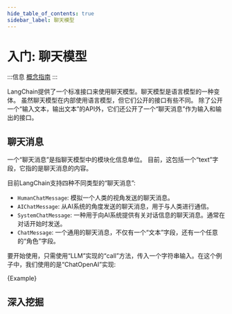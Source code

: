 ```yaml
---
hide_table_of_contents: true
sidebar_label: 聊天模型
---
```






# 入门: 聊天模型

:::信息
[概念指南](https://docs.langchain.com/docs/components/models/chat-model)
:::

LangChain提供了一个标准接口来使用聊天模型。聊天模型是语言模型的一种变体。
虽然聊天模型在内部使用语言模型，但它们公开的接口有些不同。
除了公开一个“输入文本，输出文本”的API外，它们还公开了一个“聊天消息”作为输入和输出的接口。

## 聊天消息

一个“聊天消息”是指聊天模型中的模块化信息单位。
目前，这包括一个“text”字段，它指的是聊天消息的内容。

目前LangChain支持四种不同类型的“聊天消息”:

- `HumanChatMessage`: 模拟一个人类的视角发送的聊天消息。
- `AIChatMessage`: 从AI系统的角度发送的聊天消息，用于与人类进行通信。
- `SystemChatMessage`: 一种用于向AI系统提供有关对话信息的聊天消息。通常在对话开始时发送。
- `ChatMessage`: 一个通用的聊天消息，不仅有一个“文本”字段，还有一个任意的“角色”字段。

要开始使用，只需使用“LLM”实现的“call”方法，传入一个字符串输入。在这个例子中，我们使用的是“ChatOpenAI”实现:

<CodeBlock language="typescript">{Example}</CodeBlock>


## 深入挖掘


<DocCardList />

